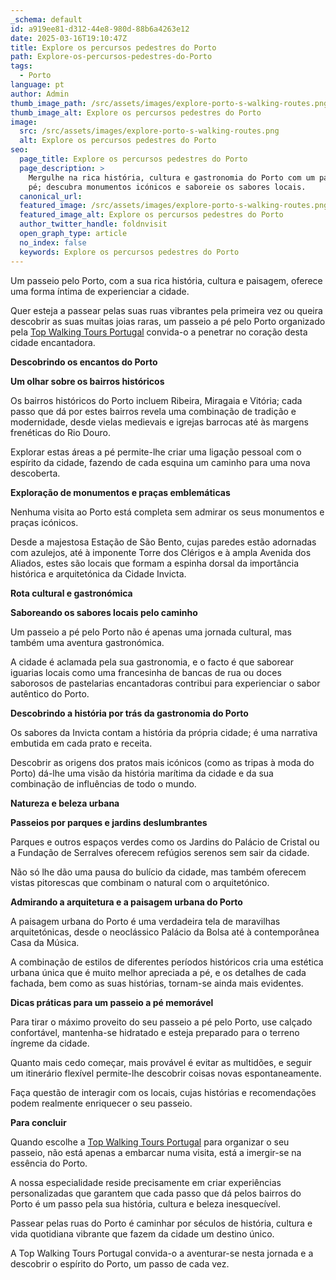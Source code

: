 ```yaml
---
_schema: default
id: a919ee81-d312-44e8-980d-88b6a4263e12
date: 2025-03-16T19:10:47Z
title: Explore os percursos pedestres do Porto
path: Explore-os-percursos-pedestres-do-Porto
tags:
  - Porto
language: pt
author: Admin
thumb_image_path: /src/assets/images/explore-porto-s-walking-routes.png
thumb_image_alt: Explore os percursos pedestres do Porto
image:
  src: /src/assets/images/explore-porto-s-walking-routes.png
  alt: Explore os percursos pedestres do Porto
seo:
  page_title: Explore os percursos pedestres do Porto
  page_description: >
    Mergulhe na rica história, cultura e gastronomia do Porto com um passeio a
    pé; descubra monumentos icónicos e saboreie os sabores locais.
  canonical_url:
  featured_image: /src/assets/images/explore-porto-s-walking-routes.png
  featured_image_alt: Explore os percursos pedestres do Porto
  author_twitter_handle: foldnvisit
  open_graph_type: article
  no_index: false
  keywords: Explore os percursos pedestres do Porto
---
```


Um passeio pelo Porto, com a sua rica história, cultura e paisagem, oferece uma
forma íntima de experienciar a cidade.

Quer esteja a passear pelas suas ruas vibrantes pela primeira vez ou queira
descobrir as suas muitas joias raras, um passeio a pé pelo Porto organizado pela
[Top Walking Tours Portugal](https://topwalkingtoursportugal.com/pt/) convida-o
a penetrar no coração desta cidade encantadora.

**Descobrindo os encantos do Porto**

**Um olhar sobre os bairros históricos**

Os bairros históricos do Porto incluem Ribeira, Miragaia e Vitória; cada passo
que dá por estes bairros revela uma combinação de tradição e modernidade, desde
vielas medievais e igrejas barrocas até às margens frenéticas do Rio Douro.

Explorar estas áreas a pé permite-lhe criar uma ligação pessoal com o espírito
da cidade, fazendo de cada esquina um caminho para uma nova descoberta.

**Exploração de monumentos e praças emblemáticas**

Nenhuma visita ao Porto está completa sem admirar os seus monumentos e praças
icónicos.

Desde a majestosa Estação de São Bento, cujas paredes estão adornadas com
azulejos, até à imponente Torre dos Clérigos e à ampla Avenida dos Aliados,
estes são locais que formam a espinha dorsal da importância histórica e
arquitetónica da Cidade Invicta.

**Rota cultural e gastronómica**

**Saboreando os sabores locais pelo caminho**

Um passeio a pé pelo Porto não é apenas uma jornada cultural, mas também uma
aventura gastronómica.

A cidade é aclamada pela sua gastronomia, e o facto é que saborear iguarias
locais como uma francesinha de bancas de rua ou doces saborosos de pastelarias
encantadoras contribui para experienciar o sabor autêntico do Porto.

**Descobrindo a história por trás da gastronomia do Porto**

Os sabores da Invicta contam a história da própria cidade; é uma narrativa
embutida em cada prato e receita.

Descobrir as origens dos pratos mais icónicos (como as tripas à moda do Porto)
dá-lhe uma visão da história marítima da cidade e da sua combinação de
influências de todo o mundo.

**Natureza e beleza urbana**

**Passeios por parques e jardins deslumbrantes**

Parques e outros espaços verdes como os Jardins do Palácio de Cristal ou a
Fundação de Serralves oferecem refúgios serenos sem sair da cidade.

Não só lhe dão uma pausa do bulício da cidade, mas também oferecem vistas
pitorescas que combinam o natural com o arquitetónico.

**Admirando a arquitetura e a paisagem urbana do Porto**

A paisagem urbana do Porto é uma verdadeira tela de maravilhas arquitetónicas,
desde o neoclássico Palácio da Bolsa até à contemporânea Casa da Música.

A combinação de estilos de diferentes períodos históricos cria uma estética
urbana única que é muito melhor apreciada a pé, e os detalhes de cada fachada,
bem como as suas histórias, tornam-se ainda mais evidentes.

**Dicas práticas para um passeio a pé memorável**

Para tirar o máximo proveito do seu passeio a pé pelo Porto, use calçado
confortável, mantenha-se hidratado e esteja preparado para o terreno íngreme da
cidade.

Quanto mais cedo começar, mais provável é evitar as multidões, e seguir um
itinerário flexível permite-lhe descobrir coisas novas espontaneamente.

Faça questão de interagir com os locais, cujas histórias e recomendações podem
realmente enriquecer o seu passeio.

**Para concluir**

Quando escolhe a
[Top Walking Tours Portugal](https://topwalkingtoursportugal.com/pt/) para
organizar o seu passeio, não está apenas a embarcar numa visita, está a
imergir-se na essência do Porto.

A nossa especialidade reside precisamente em criar experiências personalizadas
que garantem que cada passo que dá pelos bairros do Porto é um passo pela sua
história, cultura e beleza inesquecível.

Passear pelas ruas do Porto é caminhar por séculos de história, cultura e vida
quotidiana vibrante que fazem da cidade um destino único.

A Top Walking Tours Portugal convida-o a aventurar-se nesta jornada e a
descobrir o espírito do Porto, um passo de cada vez.

&nbsp;
